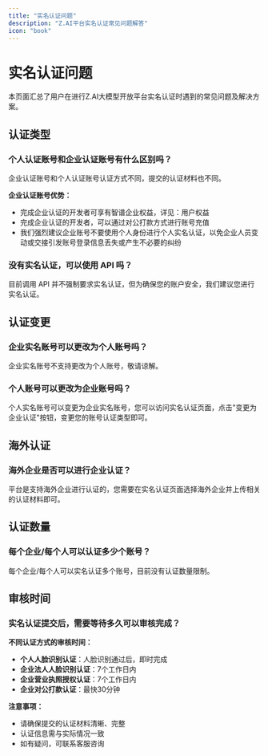 ```yaml
---
title: "实名认证问题"
description: "Z.AI平台实名认证常见问题解答"
icon: "book"
---
```


# 实名认证问题

本页面汇总了用户在进行Z.AI大模型开放平台实名认证时遇到的常见问题及解决方案。

## 认证类型

### 个人认证账号和企业认证账号有什么区别吗？

企业认证账号和个人认证账号认证方式不同，提交的认证材料也不同。

**企业认证账号优势：**
- 完成企业认证的开发者可享有智谱企业权益，详见：用户权益
- 完成企业认证的开发者，可以通过对公打款方式进行账号充值
- 我们强烈建议企业账号不要使用个人身份进行个人实名认证，以免企业人员变动或交接引发账号登录信息丢失或产生不必要的纠纷

### 没有实名认证，可以使用 API 吗？

目前调用 API 并不强制要求实名认证，但为确保您的账户安全，我们建议您进行实名认证。

## 认证变更

### 企业实名账号可以更改为个人账号吗？

企业实名账号不支持更改为个人账号，敬请谅解。

### 个人账号可以更改为企业账号吗？

个人实名账号可以变更为企业实名账号，您可以访问实名认证页面，点击"变更为企业认证"按钮，变更您的账号认证类型即可。

## 海外认证

### 海外企业是否可以进行企业认证？

平台是支持海外企业进行认证的，您需要在实名认证页面选择海外企业并上传相关的认证材料即可。

## 认证数量

### 每个企业/每个人可以认证多少个账号？

每个企业/每个人可以实名认证多个账号，目前没有认证数量限制。

## 审核时间

### 实名认证提交后，需要等待多久可以审核完成？

**不同认证方式的审核时间：**

- **个人人脸识别认证**：人脸识别通过后，即时完成
- **企业法人人脸识别认证**：7个工作日内
- **企业营业执照授权认证**：7个工作日内
- **企业对公打款认证**：最快30分钟

**注意事项：**
- 请确保提交的认证材料清晰、完整
- 认证信息需与实际情况一致
- 如有疑问，可联系客服咨询